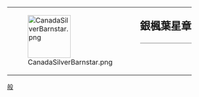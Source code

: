 {| style="border: 1px solid {{{border|gray}}}; background-color: {{{color|#fdffe7}}};"
|rowspan="2" valign="middle" | [[File:CanadaSilverBarnstar.png|100px]]
|rowspan="2" |
|style="font-size: x-large; padding: 0; vertical-align: middle; height: 1.1em;" | '''銀楓葉星章'''
|-
|style="vertical-align: middle; border-top: 1px solid gray;" | {{{1}}}
|}

<noinclude>
[[Category:維基星章模板|般]]
</noinclude>